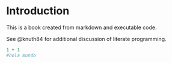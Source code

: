 # Introduction

This is a book created from markdown and executable code.

See @knuth84 for additional discussion of literate programming.

```r
1 + 1
#hola mundo
```
